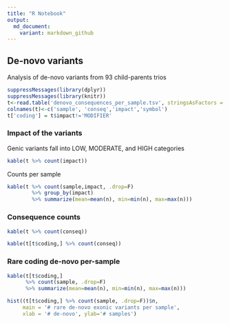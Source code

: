 ```yaml
---
title: "R Notebook"
output:
  md_document:
    variant: markdown_github
---
```


## De-novo variants

Analysis of de-novo variants from 93 child-parents trios

```r
suppressMessages(library(dplyr))
suppressMessages(library(knitr))
t<-read.table('denovo_consequences_per_sample.tsv', stringsAsFactors = T)
colnames(t)<-c('sample', 'conseq','impact','symbol')
t['coding'] = t$impact!='MODIFIER'
```

### Impact of the variants

Genic variants fall into LOW, MODERATE, and HIGH categories

```r
kable(t %>% count(impact))
```


Counts per sample

```r
kable(t %>% count(sample,impact, .drop=F) 
        %>% group_by(impact) 
        %>% summarize(mean=mean(n), min=min(n), max=max(n)))
```

### Consequence counts

```r
kable(t %>% count(conseq))
```

```r
kable(t[t$coding,] %>% count(conseq))
```


### Rare coding de-novo per-sample

```r

kable(t[t$coding,] 
      %>% count(sample, .drop=F) 
      %>% summarize(mean=mean(n), min=min(n), max=max(n)))
```
```r
hist((t[t$coding,] %>% count(sample, .drop=F))$n, 
     main = '# rare de-novo exonic variants per sample',
     xlab = '# de-novo', ylab='# samples')
```



